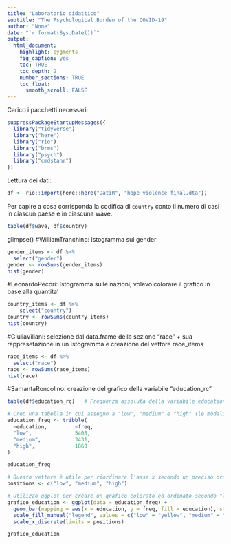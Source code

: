 ```yaml
---
title: "Laboratorio didattico"
subtitle: "The Psychological Burden of the COVID-19"
author: "None"
date: "`r format(Sys.Date())`"
output:
  html_document:
    highlight: pygments
    fig_caption: yes
    toc: TRUE
    toc_depth: 2
    number_sections: TRUE
    toc_float:
      smooth_scroll: FALSE
---
```


Carico i pacchetti necessari:
```r
suppressPackageStartupMessages({
  library("tidyverse")
  library("here")
  library("rio")
  library("brms")
  library("psych")
  library("cmdstanr")
})
```

Lettura dei dati:
```r
df <- rio::import(here::here("DatiR", "hope_violence_final.dta"))
```

Per capire a cosa corrisponda la codifica di `country` conto il numero di casi in ciascun paese e in ciascuna wave. 
```r
table(df$wave, df$country)
```
glimpse()   #WilliamTranchino: istogramma sui gender
```r
gender_items <- df %>%
  select("gender")
gender <- rowSums(gender_items) 
hist(gender)
```
#LeonardoPecori: Istogramma sulle nazioni, volevo colorare il grafico in base alla quantita'
```r
country_items <- df %>%
    select("country")
country <- rowSums(country_items) 
hist(country)
```
#GiuliaViliani: selezione dal data.frame della sezione "race" + sua rappresetazione in un istogramma e creazione del vettore race_items
```r
race_items <- df %>%
  select("race")
race <- rowSums(race_items)
hist(race)
```
#SamantaRoncolino: creazione del grafico della variabile "education_rc"
```r
table(df$education_rc)   # Frequenza assoluta della variabile education_rc

# Creo una tabella in cui assegno a "low", "medium" e "high" (le modalità della variabile education_rc) le rispettive frequenze assolute:
education_freq <- tribble(     
  ~education,         ~freq,
  "low",              5408,
  "medium",           3431,
  "high",             1860
) 

education_freq 

# Questo vettore è utile per riordinare l'asse x secondo un preciso ordine in ggplot:
positions <- c("low", "medium", "high") 

# Utilizzo ggplot per creare un grafico colorato ed ordinato secondo "low", "medium" e "high"
grafico_education <- ggplot(data = education_freq) +
  geom_bar(mapping = aes(x = education, y = freq, fill = education), stat = "identity") + 
  scale_fill_manual("legend", values = c("low" = "yellow", "medium" = "orange", "high" = "red")) + 
  scale_x_discrete(limits = positions)

grafico_education
```

